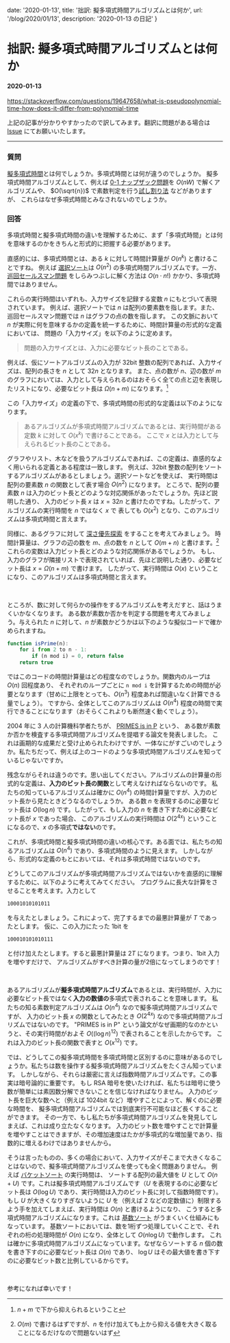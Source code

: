 
  date: '2020-01-13',
  title: '拙訳: 擬多項式時間アルゴリズムとは何か',
  url: '/blog/2020/01/13',
  description: '2020-01-13 の日記'
}


<ModeSwitch />

# 拙訳: 擬多項式時間アルゴリズムとは何か
#### 2020-01-13

https://stackoverflow.com/questions/19647658/what-is-pseudopolynomial-time-how-does-it-differ-from-polynomial-time

<Iframely href="https://stackoverflow.com/questions/19647658/what-is-pseudopolynomial-time-how-does-it-differ-from-polynomial-time" url="//cdn.iframe.ly/tZJGB6q" />

上記の記事が分かりやすかったので訳してみます。翻訳に問題がある場合は [Issue](https://github.com/7ma7X/hellorusk.net/issues) にてお願いいたします。

---

### 質問

[擬多項式時間](https://en.wikipedia.org/wiki/Pseudo-polynomial_time)とは何でしょうか。多項式時間とは何が違うのでしょうか。
擬多項式時間アルゴリズムとして、例えば [0-1 ナップザック問題](https://ja.wikipedia.org/wiki/%E3%83%8A%E3%83%83%E3%83%97%E3%82%B5%E3%83%83%E3%82%AF%E5%95%8F%E9%A1%8C)を $O(nW)$ で解くアルゴリズムや、
$O(\sqrt{n})$ で素数判定を行う[試し割り法](https://ja.wikipedia.org/wiki/%E8%A9%A6%E3%81%97%E5%89%B2%E3%82%8A%E6%B3%95) などがありますが、
これらはなぜ多項式時間とみなされないのでしょうか。

### 回答

多項式時間と擬多項式時間の違いを理解するために、まず「多項式時間」とは何を意味するのかをきちんと形式的に把握する必要があります。

直感的には、多項式時間とは、ある $k$ に対して時間計算量が $O(n^k)$ と書けることですね。
例えば [選択ソート](https://ja.wikipedia.org/wiki/%E9%81%B8%E6%8A%9E%E3%82%BD%E3%83%BC%E3%83%88)は
$O(n^2)$ の多項式時間アルゴリズムです。一方、[巡回セールスマン問題](https://ja.wikipedia.org/wiki/%E5%B7%A1%E5%9B%9E%E3%82%BB%E3%83%BC%E3%83%AB%E3%82%B9%E3%83%9E%E3%83%B3%E5%95%8F%E9%A1%8C)
をしらみつぶしに解く方法は $O(n \cdot n!)$ かかり、多項式時間ではありません。

これらの実行時間はいずれも、入力サイズを記録する変数 $n$ にもとづいて表現されています。
例えば、選択ソートでは $n$ は配列の要素数を指します。また、巡回セールスマン問題では $n$ はグラフの点の数を指します。
この文脈において $n$ が実際に何を意味するかの定義を統一するために、時間計算量の形式的な定義においては、
問題の「入力サイズ」を以下のように定めます。

> 問題の入力サイズとは、入力に必要なビット長のことである。

例えば、仮にソートアルゴリズムの入力が 32bit 整数の配列であれば、入力サイズは、配列の長さを $n$ として $32n$ となります。
また、点の数が $n$、辺の数が $m$ のグラフにおいては、入力として与えられるのはおそらく全ての点と辺を表現したリストになり、必要なビット長は
$\Omega(n + m)$ になります。[^1]

[^1]: $n+m$ で下から抑えられるということ 

この「入力サイズ」の定義の下で、多項式時間の形式的な定義は以下のようになります。

> あるアルゴリズムが多項式時間アルゴリズムであるとは、実行時間がある定数 $k$ に対して $O(x^k)$ で書けることである。
ここで $x$ とは入力として与えられるビット長のことである。

グラフやリスト、木などを扱うアルゴリズムであれば、この定義は、直感的なよく用いられる定義とある程度は一致します。
例えば、32bit 整数の配列をソートするアルゴリズムがあるとしましょう。選択ソートなどを使えば、
実行時間は配列の要素数 $n$ の関数として表す場合 $O(n^2)$ になります。
ところで、配列の要素数 $n$ は入力のビット長とどのような対応関係があったでしょうか。先ほど説明した通り、
入力のビット長 $x$ は $x = 32n$ と書けたのですね。したがって、アルゴリズムの実行時間を $n$ ではなく $x$ で
表しても $O(x^2)$ となり、このアルゴリズムは多項式時間と言えます。

同様に、あるグラフに対して [深さ優先探索](https://ja.wikipedia.org/wiki/%E6%B7%B1%E3%81%95%E5%84%AA%E5%85%88%E6%8E%A2%E7%B4%A2) をすることを考えてみましょう。
時間計算量は、グラフの辺の数を $m$、点の数を $n$ として $O(m+n)$ と書けます。[^2] これらの変数は入力ビット長とどのような対応関係があるでしょうか。
もし、入力のグラフが隣接リストで表現されていれば、先ほど説明した通り、必要なビット長は $x = \Omega(n + m)$ で書けます。
したがって、実行時間は $O(x)$ ということになり、このアルゴリズムは多項式時間と言えます。

[^2]: $O(m)$ で書けるはずですが、$n$ を付け加えても上から抑える値を大きく取ることになるだけなので問題ないはず

<br />

ところが、数に対して何らかの操作をするアルゴリズムを考えだすと、話はうまくいかなくなります。
ある数が素数か否かを判定する問題を考えてみましょう。与えられた $n$ に対して、$n$ が素数かどうかは以下のような擬似コードで確かめられますね。

```javascript
function isPrime(n):
    for i from 2 to n - 1:
        if (n mod i) = 0, return false
    return true
```

ではこのコードの時間計算量はどの程度なのでしょうか。関数内のループは $O(n)$ 回程度あり、
それぞれのループごとに `n mod i` を計算するための時間が必要となります（甘めに上限をとっても、$O(n^3)$ 程度あれば間違いなく計算できる量でしょう）。
ですから、全体としてこのアルゴリズムは $O(n^4)$ 程度の時間で実行できることになります（おそらくこれよりも断然速く動くでしょう）。

2004 年に 3 人の計算機科学者たちが、 [PRIMES is in P](https://annals.math.princeton.edu/2004/160-2/p12) という、
ある数が素数か否かを検査する多項式時間アルゴリズムを提唱する論文を発表しました。
これは画期的な成果だと受け止められたわけですが、一体なにがすごいのでしょうか。私たちだって、例えば上のコードのような多項式時間アルゴリズムを知っているじゃないですか。

残念ながらそれは違うのです。思い出してください。アルゴリズムの計算量の形式的な定義は、**入力のビット長の関数**として考えなければならないのです。
私たちの知っているアルゴリズムは確かに $O(n^4)$ の時間計算量ですが、入力のビット長から見たときどうなるのでしょうか。
ある数 $n$ を表現するのに必要なビット長は $O(\log n)$ です。したがって、もし入力の $n$ を書き下すために必要なビット長が $x$ であった場合、
このアルゴリズムの実行時間は $O(2^{4x})$ ということになるので、$x$ の多項式**ではない**のです。

これが、多項式時間と擬多項式時間の違いの核心です。ある面では、私たちの知るアルゴリズムは $O(n^4)$ であり、多項式時間のように見えます。
しかしながら、形式的な定義のもとにおいては、それは多項式時間ではないのです。

どうしてこのアルゴリズムが多項式時間アルゴリズムではないかを直感的に理解するために、以下のように考えてみてください。
プログラムに長大な計算をさせることを考えます。入力として

```bash
10001010101011
```

を与えたとしましょう。これによって、完了するまでの最悪計算量が $T$ であったとします。
仮に、この入力にたった 1bit を

```bash
100010101010111
```

と付け加えたとします。すると最悪計算量は $2T$ になります。つまり、1bit 入力を増やすだけで、
アルゴリズムがすべき計算の量が2倍になってしまうのです！

<br />

あるアルゴリズムが**擬多項式時間アルゴリズム**であるとは、実行時間が、入力に必要なビット長ではなく**入力の数値の**多項式で表されることを意味します。
私たちの知る素数判定アルゴリズムは $O(n^4)$ なので擬多項式時間アルゴリズムですが、
入力のビット長 $x$ の関数としてみたとき $O(2^{4x})$ なので多項式時間アルゴリズムではないのです。
"PRIMES is in P" という論文がなぜ画期的なのかというと、その実行時間がおよそ $O((\log n)^{12})$ で表されることを示したからです。
これは入力のビット長の関数で表すと $O(x^{12})$ です。　

では、どうしてこの擬多項式時間を多項式時間と区別するのに意味があるのでしょうか。私たちは数を操作する擬多項式時間アルゴリズムをたくさん知っています。
しかしながら、それらは厳密に言えば指数時間アルゴリズムです。この事実は暗号論的に重要です。
もし RSA 暗号を使いたければ、私たちは暗号に使う数が簡単には素因数分解できないことを信じなければなりません。
入力のビット長を巨大な数へと（例えば 1024bit など）増やすことによって、解くのに必要な時間を、
擬多項式時間アルゴリズムでは到底実行不可能なほど長くすることができます。
その一方で、もし私たちが多項式時間アルゴリズムを発見してしまえば、これは成り立たなくなります。
入力のビット数を増やすことで計算量を増やすことはできますが、その増加速度はたかが多項式的な増加量であり、指数的に増えるわけではありませんから。

そうは言ったものの、多くの場合において、入力サイズがそこまで大きくなることはないので、擬多項式時間アルゴリズムを使っても全く問題ありません。
例えば [バケットソート](https://ja.wikipedia.org/wiki/%E3%83%90%E3%82%B1%E3%83%83%E3%83%88%E3%82%BD%E3%83%BC%E3%83%88) の実行時間は、
ソートする配列の最大値を $U$ として $O(n + U)$ です。これは擬多項式時間アルゴリズムです（$U$ を表現するのに必要なビット長は $O(\log U)$ であり、実行時間は入力のビット長に対して指数時間です）。
もし $U$ が大きくなりすぎないように $U$ を（例えば $2$ などの定数値に）制限するよう手を加えてしまえば、実行時間は $O(n)$ と書けるようになり、
こうすると多項式時間アルゴリズムになります。これは [基数ソート](https://ja.wikipedia.org/wiki/%E5%9F%BA%E6%95%B0%E3%82%BD%E3%83%BC%E3%83%88) がうまくいく仕組みにもなっています。
基数ソートにおいては、数を1桁ずつ処理していくことで、それぞれの桁の処理時間が $O(n)$ になり、全体として $O(n \log U)$ で動作します。
これは確かに多項式時間アルゴリズムになっています。なぜならソートする $n$ 個の数を書き下すのに必要なビット長は $\Omega(n)$ であり、
$\log U$ はその最大値を書き下すのに必要なビット数と比例しているからです。

<br />

参考になれば幸いです！


<BlogLayout meta={meta} />
<BlogMeta meta={meta} />
